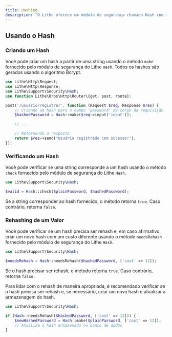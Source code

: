 ```yaml
---
title: Hashing
description: "O Lithe oferece um módulo de segurança chamado Hash com métodos para criar e verificar hashes de dados sensíveis usando o algoritmo Bcrypt. O Bcrypt é amplamente reconhecido por sua segurança e eficiência na proteção de senhas e outros dados sensíveis."
---
```


## Usando o Hash

### Criando um Hash

Você pode criar um hash a partir de uma string usando o método `make` fornecido pelo módulo de segurança do Lithe `Hash`. Todos os hashes são gerados usando o algoritmo Bcrypt.

```php {8}
use Lithe\Http\Request;
use Lithe\Http\Response;
use Lithe\Support\Security\Hash;
use function Lithe\Orbs\Http\Router\{get, post, route};

post('/usuario/registrar', function (Request $req, Response $res) {
    // Criando um hash para o campo 'password' do corpo da requisição
    $hashedPassword = Hash::make($req->input('input'));

    // ...

    // Retornando a resposta
    return $res->send("Usuário registrado com sucesso!");
});
```

### Verificando um Hash

Você pode verificar se uma string corresponde a um hash usando o método `check` fornecido pelo módulo de segurança do Lithe `Hash`.

```php {3}
use Lithe\Support\Security\Hash;

$valid = Hash::check($plainPassword, $hashedPassword);
```
Se a string corresponder ao hash fornecido, o método retorna `true`. Caso contrário, retorna `false`.

### Rehashing de um Valor

Você pode verificar se um hash precisa ser rehash e, em caso afirmativo, criar um novo hash com um custo diferente usando o método `needsRehash` fornecido pelo módulo de segurança do Lithe `Hash`.

```php {3}
use Lithe\Support\Security\Hash;

$needsRehash = Hash::needsRehash($hashedPassword, ['cost' => 12]);
```
Se o hash precisar ser rehash, o método retorna `true`. Caso contrário, retorna `false`.

Para lidar com o rehash de maneira apropriada, é recomendado verificar se o hash precisa ser rehash e, se necessário, criar um novo hash e atualizar a armazenagem do hash.

```php
use Lithe\Support\Security\Hash;

if (Hash::needsRehash($hashedPassword, ['cost' => 12])) {
    $newHashedPassword = Hash::make($plainPassword, ['cost' => 12]);
    // Atualize o hash armazenado no banco de dados
}
```
